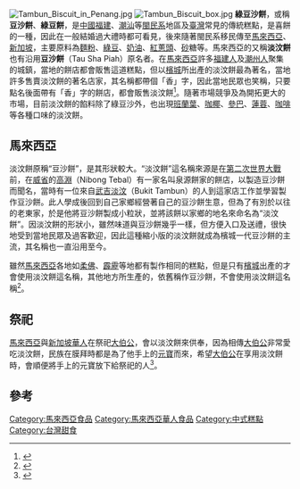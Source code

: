 [[File:Tambun_Biscuit_in_Penang.jpg|thumb]]
[[File:Tambun_Biscuit_box.jpg|thumb]]
'''綠豆沙餅'''，或稱'''豆沙餅'''、'''綠豆餅'''，是[[中國|中國]][[福建|福建]]、[[潮汕|潮汕]]等[[閩民系|閩民系]]地區及[[臺灣|臺灣]]常見的傳統糕點，是喜餅的一種，因此在一般結婚過大禮時都可看見，後來隨著閩民系移民傳至[[馬來西亞|馬來西亞]]、[[新加坡|新加坡]]，主要原料為[[麵粉|麵粉]]、[[綠豆|綠豆]]、[[鮮奶油|奶油]]、[[紅蔥頭|紅蔥頭]]、[[砂|砂]]糖等。馬來西亞的又稱'''淡汶餅'''也有沿用'''豆沙餅'''（Tau Sha Piah）原名者。在[[馬來西亞|馬來西亞]]許多[[福建人|福建人]]及[[潮州人|潮州人]]聚集的城鎮，當地的餅店都會販售這道糕點，但以[[檳城|檳城]]所出產的淡汶餅最為著名，當地許多售賣淡汶餅的著名店家，其名稱都帶個「香」字，因此當地民眾也笑稱，只要點名後面帶有「香」字的餅店，都會販售淡汶餅<ref>{{Cite web |url=http://www.orientaldaily.com.my/index.php?option=com_k2&view=item&id=142647:&Itemid=203 |title=百变淡汶饼　饕客吃出惊喜 |accessdate=2014-12-09 |archive-date=2014-12-09 |archive-url=https://web.archive.org/web/20141209190412/http://www.orientaldaily.com.my/index.php?option=com_k2&view=item&id=142647:&Itemid=203 |dead-url=no }}</ref>。隨著市場競爭及為開拓更大的市場，目前淡汶餅的餡料除了綠豆沙外，也出現[[班蘭葉|班蘭葉]]、[[咖椰|咖椰]]、[[參巴|參巴]]、[[蓮蓉|蓮蓉]]、[[咖啡|咖啡]]等各種口味的淡汶餅。

==馬來西亞==
淡汶餅原稱“豆沙餅”，是其形狀較大。“淡汶餅”這名稱來源是在[[第二次世界大戰|第二次世界大戰]]前，在[[威省|威省]]的[[高淵|高淵]]（Nibong Tebal）有一家名叫泉源餅家的餅店，以製造豆沙餅而聞名，當時有一位來自[[武吉淡汶|武吉淡汶]]（Bukit Tambun）的人到這家店工作並學習製作豆沙餅。此人學成後回到自己家鄉經營著自己的豆沙餅生意，但為了有別於以往的老東家，於是他將豆沙餅製成小粒狀，並將該餅以家鄉的地名來命名為“淡汶餅”。因淡汶餅的形狀小，雖然味道與豆沙餅幾乎一樣，但方便入口及送禮，很快地受到當地民眾及過客歡迎，因此這種縮小版的淡汶餅就成為檳城一代豆沙餅的主流，其名稱也一直沿用至今。

雖然[[馬來西亞|馬來西亞]]各地如[[柔佛|柔佛]]、[[霹靂州|霹靂]]等地都有製作相同的糕點，但是只有[[檳城|檳城]]出產的才會使用淡汶餅這名稱，其他地方所生產的，依舊稱作豆沙餅，不會使用淡汶餅這名稱<ref>{{Cite web |url=http://www.promotemalaysia.com.tw/info_4_sub1.aspx?Food_data_id=58 |title=豆沙餅 |accessdate=2014-12-09 |archive-date=2014-12-14 |archive-url=https://web.archive.org/web/20141214013152/http://www.promotemalaysia.com.tw/info_4_sub1.aspx?Food_data_id=58 |dead-url=no }}</ref>。

==祭祀==
[[馬來西亞|馬來西亞]]與[[新加坡華人|新加坡華人]]在祭祀[[大伯公|大伯公]]，會以淡汶餅來供奉，因為相傳[[大伯公|大伯公]]非常愛吃淡汶餅，民族在膜拜時都是為了他手上的[[元寶|元寶]]而來，希望[[大伯公|大伯公]]在享用淡汶餅時，會順便將手上的元寶放下給祭祀的人<ref>{{Cite web |url=http://www.kwongwah.com.my/news/2014/09/07/108.html |title=左手持元宝 右手如意杖 大伯公添福又送财 |access-date=2014-12-09 |archive-url=https://web.archive.org/web/20141218192523/http://www.kwongwah.com.my/news/2014/09/07/108.html |archive-date=2014-12-18 |dead-url=yes }}</ref>。


== 參考 ==
{{reflist}}

{{馬來西亞各族料理}}
[[Category:馬來西亞食品|Category:馬來西亞食品]]
[[Category:馬來西亞華人食品|Category:馬來西亞華人食品]]
[[Category:中式糕點|Category:中式糕點]]
[[Category:台灣甜食|Category:台灣甜食]]